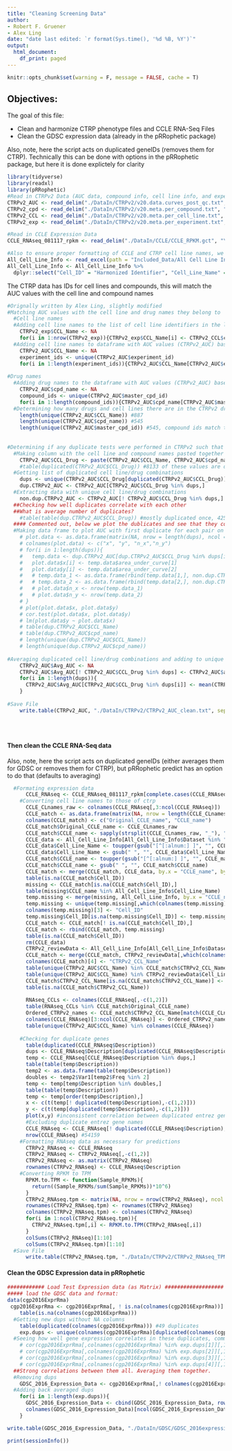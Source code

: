 ```yaml
---
title: "Cleaning Screening Data"
author:
- Robert F. Gruener
- Alex Ling
date: "date last edited: `r format(Sys.time(), '%d %B, %Y')`"
output:
  html_document:
    df_print: paged
---
```

```r
knitr::opts_chunk$set(warning = F, message = FALSE, cache = T)
```
## Objectives:

The goal of this file:

* Clean and harmonize CTRP phenotype files and CCLE RNA-Seq Files
* Clean the GDSC expression data (already in the pRRophetic package)

Also, note, here the script acts on duplicated geneIDs (removes them for CTRP). Technically this can be done with options in the pRRophetic package, but here it is done explictely for clarity


```r
library(tidyverse)
library(readxl)
library(pRRophetic)
#Read in CTRPv2 Data (AUC data, compound info, cell line info, and experiment info) 
CTRPv2_AUC <- read_delim("./DataIn/CTRPv2/v20.data.curves_post_qc.txt", "\t", escape_double = FALSE, trim_ws = TRUE)
CTRPv2_cpd <- read_delim("./DataIn/CTRPv2/v20.meta.per_compound.txt", "\t", escape_double = FALSE, trim_ws = TRUE)
CTRPv2_CCL <- read_delim("./DataIn/CTRPv2/v20.meta.per_cell_line.txt", "\t", escape_double = FALSE, trim_ws = TRUE)
CTRPv2_exp <- read_delim("./DataIn/CTRPv2/v20.meta.per_experiment.txt", "\t", escape_double = FALSE, trim_ws = TRUE)

#Read in CCLE Expression Data    
CCLE_RNAseq_081117_rpkm <- read_delim("./DataIn/CCLE/CCLE_RPKM.gct", "\t", escape_double = FALSE, trim_ws = TRUE, skip = 2)

#Also to ensure proper formatting of CCLE and CTRP cell line names, we are using harmonized names from a review our lab published (doi: 10.1016/j.pharmthera.2018.06.014). The relevant file is already in the repo:
All_Cell_Line_Info <- read_excel(path = "Included_Data/All Cell Line Info.xlsx")
All_Cell_Line_Info <- All_Cell_Line_Info %>% 
  dplyr::select("Cell_ID" = "Harmonized Identifier", "Cell_Line_Name" = `Study Cell Line Name`, Dataset)

```


The CTRP data has IDs for cell lines and compounds, this will match the AUC values with the cell line and compound names


```r
#Orignally written by Alex Ling, slightly modified
#Matching AUC values with the cell line and drug names they belong to
  #Cell line names
  #Adding cell line names to the list of cell line identifiers in the list of CTRPv2 experiments (CTRPv2_exp)
    CTRPv2_exp$CCL_Name <- NA
    for(i in 1:nrow(CTRPv2_exp)){CTRPv2_exp$CCL_Name[i] <- CTRPv2_CCL$ccl_name[CTRPv2_CCL$master_ccl_id %in% CTRPv2_exp$master_ccl_id[i]]}
  #Adding cell line names to dataframe with AUC values (CTRPv2_AUC) based on experiment IDs
    CTRPv2_AUC$CCL_Name <- NA
    experiment_ids <- unique(CTRPv2_AUC$experiment_id)
    for(i in 1:length(experiment_ids)){CTRPv2_AUC$CCL_Name[CTRPv2_AUC$experiment_id %in% experiment_ids[i]] <- unique(CTRPv2_exp$CCL_Name[CTRPv2_exp$experiment_id %in% experiment_ids[i]])}
    
#Drug names
  #Adding drug names to the dataframe with AUC values (CTRPv2_AUC) based on master_cpd_id
    CTRPv2_AUC$cpd_name <- NA
    compound_ids <- unique(CTRPv2_AUC$master_cpd_id)
    for(i in 1:length(compound_ids)){CTRPv2_AUC$cpd_name[CTRPv2_AUC$master_cpd_id %in% compound_ids[i]] <- unique(CTRPv2_cpd$cpd_name[CTRPv2_cpd$master_cpd_id %in% compound_ids[i]])}
  #Determining how many drugs and cell lines there are in the CTRPv2 drug data
    length(unique(CTRPv2_AUC$CCL_Name)) #887
    length(unique(CTRPv2_AUC$cpd_name)) #545
    length(unique(CTRPv2_AUC$master_cpd_id)) #545, compound ids match to unique compound names
  
    
#Determining if any duplicate tests were performed in CTRPv2 such that there are multiple AUC values for a cell line/drug combination
  #Making column with the cell line and compound names pasted together and seeing if each value is unique in that column
    CTRPv2_AUC$CCL_Drug <- paste(CTRPv2_AUC$CCL_Name, CTRPv2_AUC$cpd_name, sep = ":|:")
    #table(duplicated(CTRPv2_AUC$CCL_Drug)) #8133 of these values are duplicated, so some cell lines and drugs were tested together more than once
  #Getting list of duplicated cell line/drug combinations
    dups <- unique(CTRPv2_AUC$CCL_Drug[duplicated(CTRPv2_AUC$CCL_Drug)])
    dup.CTRPv2_AUC <- CTRPv2_AUC[CTRPv2_AUC$CCL_Drug %in% dups,]
  #Extracting data with unique cell line/drug combinations
    non.dup.CTRPv2_AUC <- CTRPv2_AUC[! CTRPv2_AUC$CCL_Drug %in% dups,]
  ##Checking how well duplicates correlate with each other
  ##What is average number of duplicates?
    #table(table(dup.CTRPv2_AUC$CCL_Drug)) #mostly duplicated once, 425 duplicated twice
  #### Commented out, below we plot the dublicates and see that they correlate well, so we decided to average the duplicate cell line/drug pairs
  #Making data frame to plot AUC with first duplicate for each pair on x axis and second duplicate on y axis
    # plot.data <- as.data.frame(matrix(NA, nrow = length(dups), ncol = 4))
    # colnames(plot.data) <- c("x", "y", "n_x","n_y")
    # for(i in 1:length(dups)){
    #   temp.data <- dup.CTRPv2_AUC[dup.CTRPv2_AUC$CCL_Drug %in% dups[i],]
    #   plot.data$x[i] <- temp.data$area_under_curve[1]
    #   plot.data$y[i] <- temp.data$area_under_curve[2]
    #   # temp.data_1 <- as.data.frame(rbind(temp.data[1,], non.dup.CTRPv2_AUC[non.dup.CTRPv2_AUC$experiment_id %in% temp.data$experiment_id[1],]))
    #   # temp.data_2 <- as.data.frame(rbind(temp.data[2,], non.dup.CTRPv2_AUC[non.dup.CTRPv2_AUC$experiment_id %in% temp.data$experiment_id[2],]))
    #   # plot.data$n_x <- nrow(temp.data_1)
    #   # plot.data$n_y <- nrow(temp.data_2)
    # }
    # plot(plot.data$x, plot.data$y)
    # cor.test(plot.data$x, plot.data$y)
    # lm(plot.data$y ~ plot.data$x)
    # table(dup.CTRPv2_AUC$CCL_Name)
    # table(dup.CTRPv2_AUC$cpd_name)
    # length(unique(dup.CTRPv2_AUC$CCL_Name))
    # length(unique(dup.CTRPv2_AUC$cpd_name))
  
#Averaging duplicated cell line/drug combinations and adding to unique dataset
    CTRPv2_AUC$Avg_AUC <- NA
    CTRPv2_AUC$Avg_AUC[! CTRPv2_AUC$CCL_Drug %in% dups] <- CTRPv2_AUC$area_under_curve[! CTRPv2_AUC$CCL_Drug %in% dups]
    for(i in 1:length(dups)){
      CTRPv2_AUC$Avg_AUC[CTRPv2_AUC$CCL_Drug %in% dups[i]] <- mean(CTRPv2_AUC$area_under_curve[CTRPv2_AUC$CCL_Drug %in% dups[i]])
    }
    
#Save File
    write.table(CTRPv2_AUC, "./DataIn/CTRPv2/CTRPv2_AUC_clean.txt", sep = "\t", quote = F, row.names = T, col.names = NA)
    
    
    
```

#### Then clean the CCLE RNA-Seq data
Also, note, here the script acts on duplicated geneIDs (either averages them for GDSC or removes them for CTRP), but pRRophetic predict has an option to do that (defaults to averaging)

```r

  #Formating expression data
      CCLE_RNAseq <- CCLE_RNAseq_081117_rpkm[complete.cases(CCLE_RNAseq_081117_rpkm),]
    #Converting cell line names to those of ctrp
      CCLE_CLnames_raw <- colnames(CCLE_RNAseq[,3:ncol(CCLE_RNAseq)])
      CCLE_match <- as.data.frame(matrix(NA, nrow = length(CCLE_CLnames_raw), ncol = 2))
      colnames(CCLE_match) <- c("Original_CCLE_name", "CCLE_name")
      CCLE_match$Original_CCLE_name <- CCLE_CLnames_raw
      CCLE_match$CCLE_name <- sapply(strsplit(CCLE_CLnames_raw, "_"), "[[", 1)
      CCLE_data <- All_Cell_Line_Info[All_Cell_Line_Info$Dataset %in% "CCLE", which(colnames(All_Cell_Line_Info) %in% c("Cell_ID", "Cell_Line_Name"))]
      CCLE_data$Cell_Line_Name <- toupper(gsub("[^[:alnum:] ]", "", CCLE_data$Cell_Line_Name))
      CCLE_data$Cell_Line_Name <- gsub(" ", "", CCLE_data$Cell_Line_Name)
      CCLE_match$CCLE_name <- toupper(gsub("[^[:alnum:] ]", "", CCLE_match$CCLE_name))
      CCLE_match$CCLE_name <- gsub(" ", "", CCLE_match$CCLE_name)
      CCLE_match <- merge(CCLE_match, CCLE_data, by.x = "CCLE_name", by.y = "Cell_Line_Name", all.x = T, all.y = F)
      table(is.na(CCLE_match$Cell_ID))
      missing <- CCLE_match[is.na(CCLE_match$Cell_ID),]
      table(missing$CCLE_name %in% All_Cell_Line_Info$Cell_Line_Name)
      temp.missing <- merge(missing, All_Cell_Line_Info, by.x = "CCLE_name", by.y = "Cell_Line_Name", all.x = T, all.y = F)
      temp.missing <- unique(temp.missing[,which(colnames(temp.missing) %in% c("Cell_ID.y", "Original_CCLE_name", "CCLE_name"))])
      colnames(temp.missing)[3] <- "Cell_ID"
      temp.missing$Cell_ID[is.na(temp.missing$Cell_ID)] <- temp.missing$Original_CCLE_name[is.na(temp.missing$Cell_ID)]
      CCLE_match <- CCLE_match[! is.na(CCLE_match$Cell_ID),]
      CCLE_match <- rbind(CCLE_match, temp.missing)
      table(is.na(CCLE_match$Cell_ID))
      rm(CCLE_data)
      CTRPv2_reviewData <- All_Cell_Line_Info[All_Cell_Line_Info$Dataset %in% "CTRPv2",]
      CCLE_match <- merge(CCLE_match, CTRPv2_reviewData[,which(colnames(CTRPv2_reviewData) %in% c("Cell_ID", "Cell_Line_Name"))], by = "Cell_ID", all.x = T, all.y = F)
      colnames(CCLE_match)[4] <- "CTRPv2_CCL_Name"
      table(unique(CTRPv2_AUC$CCL_Name) %in% CCLE_match$CTRPv2_CCL_Name)
      table(unique(CTRPv2_AUC$CCL_Name) %in% CTRPv2_reviewData$Cell_Line_Name)
      CCLE_match$CTRPv2_CCL_Name[is.na(CCLE_match$CTRPv2_CCL_Name)] <- CCLE_match$Original_CCLE_name[is.na(CCLE_match$CTRPv2_CCL_Name)]
      table(is.na(CCLE_match$CTRPv2_CCL_Name))
      
      RNAseq_CCLs <- colnames(CCLE_RNAseq[,-c(1,2)])
      table(RNAseq_CCLs %in% CCLE_match$Original_CCLE_name)
      Ordered_CTRPv2_names <- CCLE_match$CTRPv2_CCL_Name[match(CCLE_CLnames_raw, CCLE_match$Original_CCLE_name)]
      colnames(CCLE_RNAseq)[3:ncol(CCLE_RNAseq)] <- Ordered_CTRPv2_names
      table(unique(CTRPv2_AUC$CCL_Name) %in% colnames(CCLE_RNAseq))
    
    #Checking for duplicate genes
      table(duplicated(CCLE_RNAseq$Description))
      dups <- CCLE_RNAseq$Description[duplicated(CCLE_RNAseq$Description)]
      temp <- CCLE_RNAseq[CCLE_RNAseq$Description %in% dups,]
      table(table(temp$Description))
      temp2 <- as.data.frame(table(temp$Description))
      doubles <- temp2$Var1[temp2$Freq %in% 2]
      temp <- temp[temp$Description %in% doubles,]
      table(table(temp$Description))
      temp <- temp[order(temp$Description),]
      x <- c(t(temp[! duplicated(temp$Description),-c(1,2)]))
      y <- c(t(temp[duplicated(temp$Description),-c(1,2)]))
      plot(x,y) #inconsistent correlation between duplicated entrez gene names. Probably don't all refer to same transcript, and will be excluded
      #Excluding duplicate entrez gene names
      CCLE_RNAseq <- CCLE_RNAseq[! duplicated(CCLE_RNAseq$Description),]
      nrow(CCLE_RNAseq) #54159
    #Formatting RNAseq data as necessary for predictions 
      CTRPv2_RNAseq <- CCLE_RNAseq
      CTRPv2_RNAseq <- CTRPv2_RNAseq[,-c(1,2)]
      CTRPv2_RNAseq <- as.matrix(CTRPv2_RNAseq)
      rownames(CTRPv2_RNAseq) <- CCLE_RNAseq$Description
    #Converting RPKM to TPM
      RPKM.to.TPM <- function(Sample_RPKMs){
        return((Sample_RPKMs/sum(Sample_RPKMs))*10^6)
      }
      CTRPv2_RNAseq.tpm <- matrix(NA, nrow = nrow(CTRPv2_RNAseq), ncol = ncol(CTRPv2_RNAseq))
      rownames(CTRPv2_RNAseq.tpm) <- rownames(CTRPv2_RNAseq)
      colnames(CTRPv2_RNAseq.tpm) <- colnames(CTRPv2_RNAseq)
      for(i in 1:ncol(CTRPv2_RNAseq.tpm)){
        CTRPv2_RNAseq.tpm[,i] <- RPKM.to.TPM(CTRPv2_RNAseq[,i])
      }
      colSums(CTRPv2_RNAseq)[1:10]
      colSums(CTRPv2_RNAseq.tpm)[1:10]
  #Save File
      write.table(CTRPv2_RNAseq.tpm, "./DataIn/CTRPv2/CTRPv2_RNAseq_TPM_clean.txt", sep = "\t", quote = F, row.names = T, col.names = NA)
```


#### Clean the GDSC Expression data in pRRophetic

```r
############ Load Test Expression data (as Matrix) ###################
##### load the GDSC data and format:
data(cgp2016ExprRma)
 cgp2016ExprRma <- cgp2016ExprRma[, ! is.na(colnames(cgp2016ExprRma))]
    table(is.na(colnames(cgp2016ExprRma)))
  #Getting new dups without NA columns
    table(duplicated(colnames(cgp2016ExprRma))) #49 duplicates
    exp.dups <- unique(colnames(cgp2016ExprRma)[duplicated(colnames(cgp2016ExprRma))])
  #Seeing how well gene expression correlates in these duplicates, commented out code would show they correlate well
    # cor(cgp2016ExprRma[,colnames(cgp2016ExprRma) %in% exp.dups[1]][,1], cgp2016ExprRma[,colnames(cgp2016ExprRma) %in% exp.dups[1]][,2])
    # cor(cgp2016ExprRma[,colnames(cgp2016ExprRma) %in% exp.dups[2]][,1], cgp2016ExprRma[,colnames(cgp2016ExprRma) %in% exp.dups[2]][,2])
    # cor(cgp2016ExprRma[,colnames(cgp2016ExprRma) %in% exp.dups[3]][,1], cgp2016ExprRma[,colnames(cgp2016ExprRma) %in% exp.dups[3]][,2])
    # cor(cgp2016ExprRma[,colnames(cgp2016ExprRma) %in% exp.dups[4]][,1], cgp2016ExprRma[,colnames(cgp2016ExprRma) %in% exp.dups[4]][,2])
  ##Strong correlations between them all. Averaging them together.
  #Removing dups
    GDSC_2016_Expression_Data <- cgp2016ExprRma[,! colnames(cgp2016ExprRma) %in% exp.dups]
  #Adding back averaged dups
    for(i in 1:length(exp.dups)){
      GDSC_2016_Expression_Data <- cbind(GDSC_2016_Expression_Data, rowMeans(cgp2016ExprRma[,colnames(cgp2016ExprRma) %in% exp.dups[i]]))
      colnames(GDSC_2016_Expression_Data)[ncol(GDSC_2016_Expression_Data)] <- exp.dups[i]
    }

write.table(GDSC_2016_Expression_Data, "./DataIn/GDSC/GDSC_2016expression_clean.txt", sep = "\t", quote = F, row.names = T, col.names = NA)


```



```r
print(sessionInfo())
```
